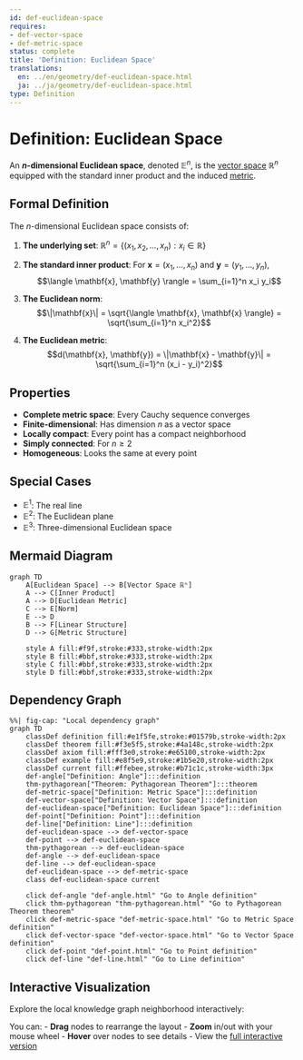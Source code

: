 ```yaml
---
id: def-euclidean-space
requires:
- def-vector-space
- def-metric-space
status: complete
title: 'Definition: Euclidean Space'
translations:
  en: ../en/geometry/def-euclidean-space.html
  ja: ../ja/geometry/def-euclidean-space.html
type: Definition
---
```


# Definition: Euclidean Space {#def-euclidean-space}

An **$n$-dimensional Euclidean space**, denoted $\mathbb{E}^n$, is the [vector space](../algebra/def-vector-space.qmd) $\mathbb{R}^n$ equipped with the standard inner product and the induced [metric](def-metric-space.qmd).

## Formal Definition

The $n$-dimensional Euclidean space consists of:

1. **The underlying set**: $\mathbb{R}^n = \{(x_1, x_2, \ldots, x_n) : x_i \in \mathbb{R}\}$

2. **The standard inner product**: For $\mathbf{x} = (x_1, \ldots, x_n)$ and $\mathbf{y} = (y_1, \ldots, y_n)$,
   $$\langle \mathbf{x}, \mathbf{y} \rangle = \sum_{i=1}^n x_i y_i$$

3. **The Euclidean norm**:
   $$\|\mathbf{x}\| = \sqrt{\langle \mathbf{x}, \mathbf{x} \rangle} = \sqrt{\sum_{i=1}^n x_i^2}$$

4. **The Euclidean metric**:
   $$d(\mathbf{x}, \mathbf{y}) = \|\mathbf{x} - \mathbf{y}\| = \sqrt{\sum_{i=1}^n (x_i - y_i)^2}$$

## Properties

- **Complete metric space**: Every Cauchy sequence converges
- **Finite-dimensional**: Has dimension $n$ as a vector space
- **Locally compact**: Every point has a compact neighborhood
- **Simply connected**: For $n \geq 2$
- **Homogeneous**: Looks the same at every point

## Special Cases

- $\mathbb{E}^1$: The real line
- $\mathbb{E}^2$: The Euclidean plane
- $\mathbb{E}^3$: Three-dimensional Euclidean space

## Mermaid Diagram

```mermaid
graph TD
    A[Euclidean Space] --> B[Vector Space ℝⁿ]
    A --> C[Inner Product]
    A --> D[Euclidean Metric]
    C --> E[Norm]
    E --> D
    B --> F[Linear Structure]
    D --> G[Metric Structure]

    style A fill:#f9f,stroke:#333,stroke-width:2px
    style B fill:#bbf,stroke:#333,stroke-width:2px
    style C fill:#bbf,stroke:#333,stroke-width:2px
    style D fill:#bbf,stroke:#333,stroke-width:2px
```

## Dependency Graph

```mermaid
%%| fig-cap: "Local dependency graph"
graph TD
    classDef definition fill:#e1f5fe,stroke:#01579b,stroke-width:2px
    classDef theorem fill:#f3e5f5,stroke:#4a148c,stroke-width:2px
    classDef axiom fill:#fff3e0,stroke:#e65100,stroke-width:2px
    classDef example fill:#e8f5e9,stroke:#1b5e20,stroke-width:2px
    classDef current fill:#ffebee,stroke:#b71c1c,stroke-width:3px
    def-angle["Definition: Angle"]:::definition
    thm-pythagorean["Theorem: Pythagorean Theorem"]:::theorem
    def-metric-space["Definition: Metric Space"]:::definition
    def-vector-space["Definition: Vector Space"]:::definition
    def-euclidean-space["Definition: Euclidean Space"]:::definition
    def-point["Definition: Point"]:::definition
    def-line["Definition: Line"]:::definition
    def-euclidean-space --> def-vector-space
    def-point --> def-euclidean-space
    thm-pythagorean --> def-euclidean-space
    def-angle --> def-euclidean-space
    def-line --> def-euclidean-space
    def-euclidean-space --> def-metric-space
    class def-euclidean-space current

    click def-angle "def-angle.html" "Go to Angle definition"
    click thm-pythagorean "thm-pythagorean.html" "Go to Pythagorean Theorem theorem"
    click def-metric-space "def-metric-space.html" "Go to Metric Space definition"
    click def-vector-space "def-vector-space.html" "Go to Vector Space definition"
    click def-point "def-point.html" "Go to Point definition"
    click def-line "def-line.html" "Go to Line definition"
```

## Interactive Visualization

Explore the local knowledge graph neighborhood interactively:

::: {.graph-viz data-id="def-euclidean-space" data-width="700" data-height="500"}
:::

You can:
- **Drag** nodes to rearrange the layout
- **Zoom** in/out with your mouse wheel
- **Hover** over nodes to see details
- View the [full interactive version](../../output/interactive/def-euclidean-space.html){target="_blank"}
